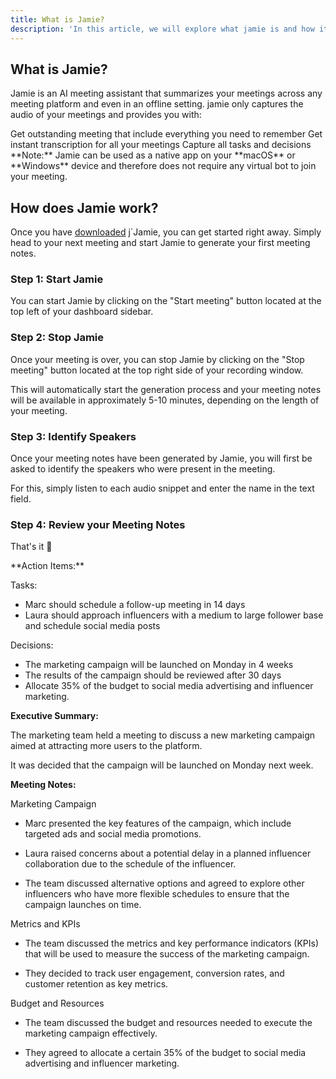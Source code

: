 ```yaml
---
title: What is Jamie?
description: 'In this article, we will explore what jamie is and how it works'
---
```




## What is Jamie?

Jamie is an AI meeting assistant that summarizes your meetings across any meeting platform and even in an offline setting. jamie only captures the audio of your meetings and provides you with:

<CardGroup cols={3}>
  <Card
    title="High-Quality Meeting Notes"
    icon="pen-to-square"
  >
    Get outstanding meeting that include everything you need to remember
  </Card>
  <Card
    title="Transcript"
    icon="Text"
  >
    Get instant transcription for all your meetings
  </Card>
   <Card
    title="Action Items"
    icon="check"
  >
    Capture all tasks and decisions
  </Card>
</CardGroup>
<Warning> 
**Note:** Jamie can be used as a native app on your **macOS** or **Windows** device and therefore does not require any virtual bot to join your meeting. 
</Warning>

## How does Jamie work?

Once you have [downloaded](https://www.meetjamie.ai/download) j´Jamie, you can get started right away. Simply head to your next meeting and start Jamie to generate your first meeting notes.

### Step 1: Start Jamie
You can start Jamie by clicking on the "Start meeting" button located at the top left of your dashboard sidebar.


### Step 2: Stop Jamie
Once your meeting is over, you can stop Jamie by clicking on the "Stop meeting" button located at the top right side of your recording window.

This will automatically start the generation process and your meeting notes will be available in approximately 5-10 minutes, depending on the length of your meeting.

### Step 3: Identify Speakers
Once your meeting notes have been generated by Jamie, you will first be asked to identify the speakers who were present in the meeting. 

For this, simply listen to each audio snippet and enter the name in the text field.

### Step 4: Review your Meeting Notes 
That's it 🎉 

<Accordion title="Example Meeting Notes:">
  **Action Items:**

Tasks: 

- Marc should schedule a follow-up meeting in 14 days
- Laura should approach influencers with a medium to large follower base and schedule social media posts

Decisions: 

- The marketing campaign will be launched on Monday in 4 weeks
- The results of the campaign should be reviewed after 30 days
- Allocate 35% of the budget to social media advertising and influencer marketing.

 

**Executive Summary:**

The marketing team held a meeting to discuss a new marketing campaign aimed at attracting more users to the platform. 

It was decided that the campaign will be launched on Monday next week.

 

**Meeting Notes:**

Marketing Campaign

- Marc presented the key features of the campaign, which include targeted ads and social media promotions.

- Laura raised concerns about a potential delay in a planned influencer collaboration due to the schedule of the influencer.
- The team discussed alternative options and agreed to explore other influencers who have more flexible schedules to ensure that the campaign launches on time.

Metrics and KPIs

- The team discussed the metrics and key performance indicators (KPIs) that will be used to measure the success of the marketing campaign.

- They decided to track user engagement, conversion rates, and customer retention as key metrics.

Budget and Resources

- The team discussed the budget and resources needed to execute the marketing campaign effectively.

- They agreed to allocate a certain 35% of the budget to social media advertising and influencer marketing.
</Accordion>
